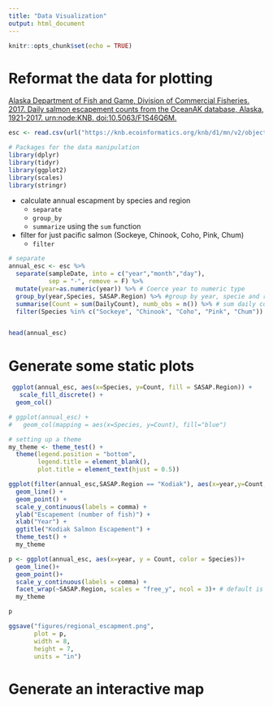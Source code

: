 ```yaml
---
title: "Data Visualization"
output: html_document
---
```


```r
knitr::opts_chunk$set(echo = TRUE)
```


# Reformat the data for plotting

[Alaska Department of Fish and Game, Division of Commercial Fisheries. 2017. Daily salmon escapement counts from the OceanAK database, Alaska, 1921-2017. urn:node:KNB. doi:10.5063/F1S46Q6M.](https://knb.ecoinformatics.org/view/doi:10.5063/F1S46Q6M)

```r

esc <- read.csv(url("https://knb.ecoinformatics.org/knb/d1/mn/v2/object/urn%3Auuid%3Af119a05b-bbe7-4aea-93c6-85434dcb1c5e",method = "libcurl"), stringsAsFactors=FALSE)

```


```r
# Packages for the data manipulation
library(dplyr)
library(tidyr)
library(ggplot2)
library(scales)
library(stringr)

```



* calculate annual escapment by species and region
    + `separate`
    + `group_by`
    + `summarize` using the `sum` function
* filter for just pacific salmon (Sockeye, Chinook, Coho, Pink, Chum)
    + `filter`


```r
# separate
annual_esc <- esc %>% 
  separate(sampleDate, into = c("year","month","day"),
           sep = "-", remove = F) %>% 
  mutate(year=as.numeric(year)) %>% # Coerce year to numeric type
  group_by(year,Species, SASAP.Region) %>% #group by year, specie and region
  summarise(Count = sum(DailyCount), numb_obs = n()) %>% # sum daily count
  filter(Species %in% c("Sockeye", "Chinook", "Coho", "Pink", "Chum")) 


head(annual_esc)
```




# Generate some static plots

```r
 ggplot(annual_esc, aes(x=Species, y=Count, fill = SASAP.Region)) +
   scale_fill_discrete() +
  geom_col()

# ggplot(annual_esc) +
#   geom_col(mapping = aes(x=Species, y=Count), fill="blue")
```



```r
# setting up a theme 
my_theme <- theme_test() +
  theme(legend.position = "bottom", 
        legend.title = element_blank(),
        plot.title = element_text(hjust = 0.5))
```


```r
ggplot(filter(annual_esc,SASAP.Region == "Kodiak"), aes(x=year,y=Count,color=Species)) +
  geom_line() +
  geom_point() +
  scale_y_continuous(labels = comma) +
  ylab("Escapement (number of fish)") +
  xlab("Year") +
  ggtitle("Kodiak Salmon Escapement") +
  theme_test() +
  my_theme
```


```r
p <- ggplot(annual_esc, aes(x=year, y = Count, color = Species))+
  geom_line()+
  geom_point()+
  scale_y_continuous(labels = comma) +
  facet_wrap(~SASAP.Region, scales = "free_y", ncol = 3)+ # default is 5 by 5
  my_theme

p

ggsave("figures/regional_escapment.png",
       plot = p,
       width = 8,
       height = 7,
       units = "in")
```



# Generate an interactive map